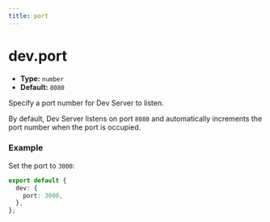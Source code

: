 ```yaml
---
title: port
---
```


# dev.port

- **Type:** `number`
- **Default:** `8080`

Specify a port number for Dev Server to listen.

By default, Dev Server listens on port `8080` and automatically increments the port number when the port is occupied.

### Example

Set the port to `3000`:

```ts
export default {
  dev: {
    port: 3000,
  },
};
```

